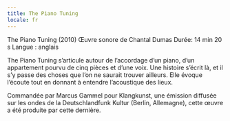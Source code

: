 ```yaml
---
title: The Piano Tuning
locale: fr
---
```

The Piano Tuning (2010)
Œuvre sonore de Chantal Dumas
Durée: 14 min 20 s
Langue : anglais

The Piano Tuning s’articule autour de l’accordage d’un piano, d’un appartement pourvu de cinq pièces et d’une voix. Une histoire s’écrit là, et il s’y passe des choses que l’on ne saurait trouver ailleurs. Elle évoque l’écoute tout en donnant à entendre l’acoustique des lieux.

Commandée par Marcus Gammel pour Klangkunst, une émission diffusée sur les ondes de la Deutschlandfunk Kultur (Berlin, Allemagne), cette œuvre a été produite par cette dernière.
